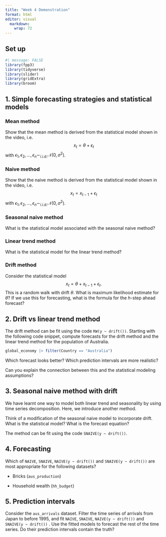 ```yaml
---
title: "Week 4 Demonstration"
format: html
editor: visual
  markdown: 
    wrap: 72
---
```


## Set up

```r
#| message: FALSE
library(fpp3)
library(tidyverse)
library(slider)
library(gridExtra)
library(broom)
```

## 1. Simple forecasting strategies and statistical models

### Mean method

Show that the mean method is derived from the statistical model shown in the video, i.e. $$
x_t = \theta + \epsilon_t
$$ with $\epsilon_1,\epsilon_2,\ldots,\epsilon_n \sim_{i.i.d.} \mathcal{N}(0,\sigma^2)$.

### Naive method

Show that the naive method is derived from the statistical model shown in the video, i.e. $$
x_t = x_{t-1} + \epsilon_t
$$ with $\epsilon_1,\epsilon_2,\ldots,\epsilon_n \sim_{i.i.d.} \mathcal{N}(0,\sigma^2)$.

### Seasonal naive method

What is the statistical model associated with the seasonal naive method?

### Linear trend method

What is the statistical model for the linear trend method?

### Drift method

Consider the statistical model $$
x_t = \theta + x_{t-1} + \epsilon_t.
$$ This is a random walk with drift $\theta$. What is maximum likelihood estimate for $\theta$? If we use this for forecasting, what is the formula for the $h$-step ahead forecast?

## 2. Drift vs linear trend method

The drift method can be fit using the code `RW(y ~ drift())`. Starting with the following code snippet, compute forecasts for the drift method and the linear trend method for the population of Australia.

```r
global_economy |> filter(Country == "Australia")
```

Which forecast looks better? Which prediction intervals are more realistic?

Can you explain the connection between this and the statistical modeling assumptions?

## 3. Seasonal naive method with drift

We have learnt one way to model both linear trend and seasonality by using time series decomposition. Here, we introduce another method.

Think of a modification of the seasonal naive model to incorporate drift. What is the statistical model? What is the forecast equation?

The method can be fit using the code `SNAIVE(y ~ drift())`.

## 4. Forecasting

Which of `NAIVE`, `SNAIVE`, `NAIVE(y ~ drift())` and `SNAIVE(y ~ drift())` are most appropriate for the following datasets?

-   Bricks (`aus_production`)

-   Household wealth (`hh_budget`)

## 5. Prediction intervals

Consider the `aus_arrivals` dataset. Filter the time series of arrivals from Japan to before 1995, and fit `NAIVE`, `SNAIVE`, `NAIVE(y ~ drift())` and `SNAIVE(y ~ drift())` . Use the fitted models to forecast the rest of the time series. Do their prediction intervals contain the truth?
